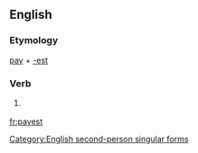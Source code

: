 ==English==

===Etymology===
[[pay]] + [[-est]]

===Verb===
{{en-verb form}}

# {{context|archaic}} {{form of|Second-person singular simple present form|pay}}

[[Category:English second-person singular forms]]

[[fr:payest]]